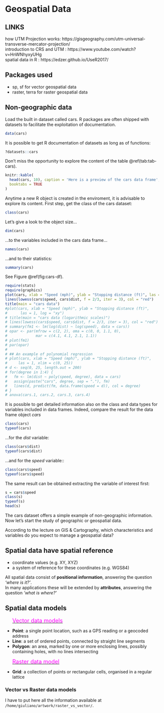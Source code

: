 # Geospatial Data

## LINKS
how UTM Projection works: https://gisgeography.com/utm-universal-transverse-mercator-projection/ <br>
introduction to CRS and UTM : https://www.youtube.com/watch?v=HnWNhyxyUHg <br>
spatial data in R : https://edzer.github.io/UseR2017/ <br>

## Packages used
 - sp, sf for vector geospatial data
 - raster, terra for raster geospatial data

## Non-geographic data
Load the built in dataset called cars. R packages are often shipped with datasets to facilitate the exploitation of documentation.
```r
data(cars)
```

It is possible to get R documentation of datasets as long as of functions:
```r
?datasets::cars
```

Don't miss the opportunity to explore the content of the table \@ref(tab:tab-cars).
```r
knitr::kable(
  head(cars, 10), caption = 'Here is a preview of the cars data frame',
  booktabs = TRUE
)
```

Anytime a new R object is created in the enviroment, it is advisable to explore its content. First step, get the class of the cars dataset:
```r
class(cars)
```

Let's give a look to the object size...
```r
dim(cars)
```

...to the variables included in the cars data frame...
```r
names(cars)
```

...and to their statistics:
```r
summary(cars)
```

See Figure \@ref(fig:cars-df).

```r
require(stats)
require(graphics)
plot(cars, xlab = "Speed (mph)", ylab = "Stopping distance (ft)", las = 1)
lines(lowess(cars$speed, cars$dist, f = 2/3, iter = 3), col = "red")
title(main = "cars data")
#plot(cars, xlab = "Speed (mph)", ylab = "Stopping distance (ft)",
#      las = 1, log = "xy")
# title(main = "cars data (logarithmic scales)")
# lines(lowess(cars$speed, cars$dist, f = 2/3, iter = 3), col = "red")
# summary(fm1 <- lm(log(dist) ~ log(speed), data = cars))
# opar <- par(mfrow = c(2, 2), oma = c(0, 0, 1.1, 0),
#             mar = c(4.1, 4.1, 2.1, 1.1))
# plot(fm1)
# par(opar)
# 
# ## An example of polynomial regression
# plot(cars, xlab = "Speed (mph)", ylab = "Stopping distance (ft)",
#     las = 1, xlim = c(0, 25))
# d <- seq(0, 25, length.out = 200)
# for(degree in 1:4) {
#   fm <- lm(dist ~ poly(speed, degree), data = cars)
#   assign(paste("cars", degree, sep = "."), fm)
#   lines(d, predict(fm, data.frame(speed = d)), col = degree)
# }
# anova(cars.1, cars.2, cars.3, cars.4)
```


It is possible to get detailed information also on the class and data types for variables included in data frames. Indeed, compare the result for the data frame object _cars_
```r
class(cars)
typeof(cars)
```

...for the _dist_ variable:
```r
class(cars$dist)
typeof(cars$dist)
```
...and for the _speed_ variable::
```r
class(cars$speed)
typeof(cars$speed)
```

The same result can be obtained extracting the variable of interest first:
```r
s = cars$speed
class(s)
typeof(s)
head(s)
```

The cars dataset offers a simple example of non-geographic information. Now let's start the study of geographic or geospatial data.

According to the lecture on GIS & Cartography, which characteristics and variables do you expect to manage a geospatial data?


## Spatial data have spatial reference
 - coordinate values (e.g. XY, XYZ)
 - a system of reference for these coordinates (e.g. WGS84)

All spatial data consist of <b>positional information</b>, answering the question <i>‘where is it?’</i>.<br>
In many applications these will be extended by <b>attributes</b>, answering the question <i>‘what is where?’</i>

## Spatial data models
<ul>
    <p style="text-decoration:underline;"><font size=4 color="magenta">Vector data models</font></p>
    <li><b>Point</b>: a single point location, such as a GPS reading or a geocoded address</li>
    <li><b>Line</b>: a set of ordered points, connected by straight line segments</li>
    <li><b>Polygon</b>: an area, marked by one or more enclosing lines, possibly containing holes, with no lines intersecting</li>
    <p style="text-decoration:underline;"><font size=4 color="magenta">Raster data model</font></p>
    <li><b>Grid</b>: a collection of points or rectangular cells, organised in a regular lattice</li>
</ul>

### Vector vs Raster data models
I have to put here all the information available at `/home/giuliano/artwork/raster_vs_vector/`.


